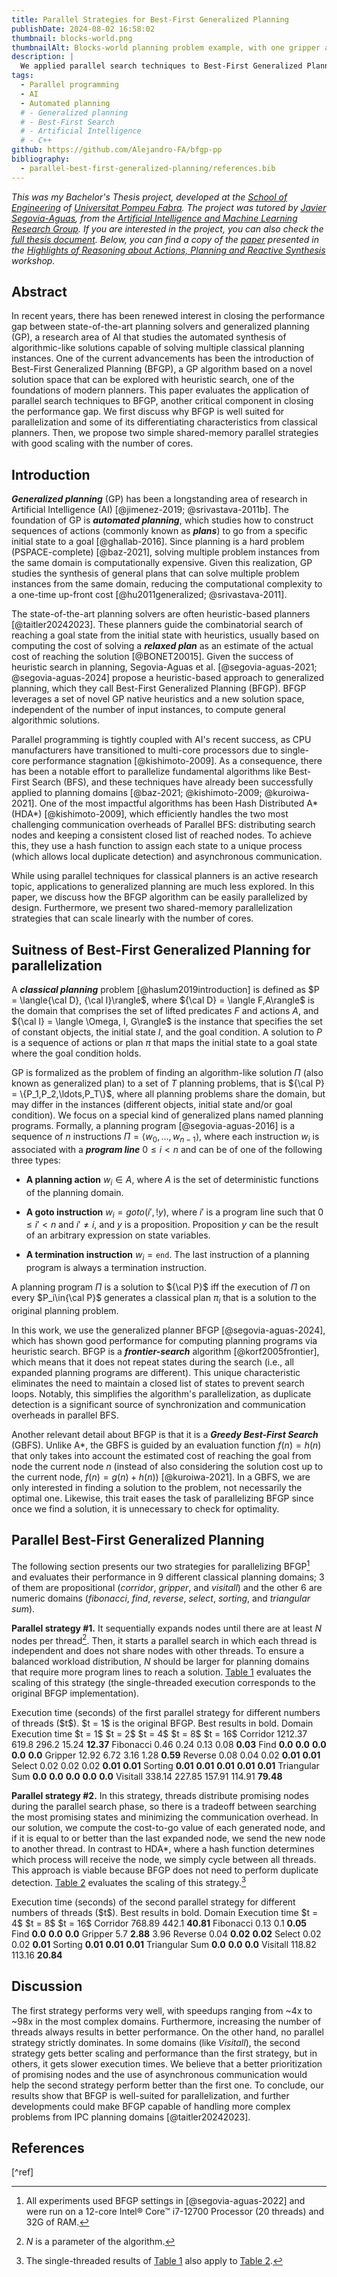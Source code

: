 ```yaml
---
title: Parallel Strategies for Best-First Generalized Planning
publishDate: 2024-08-02 16:58:02
thumbnail: blocks-world.png
thumbnailAlt: Blocks-world planning problem example, with one gripper and two towers of blocks.
description: |
  We applied parallel search techniques to Best-First Generalized Planning (BFGP), a Generalized Planning algorithm based on heuristic search.
tags:
  - Parallel programming
  - AI
  - Automated planning
  # - Generalized planning
  # - Best-First Search
  # - Artificial Intelligence
  # - C++
github: https://github.com/Alejandro-FA/bfgp-pp
bibliography:
  - parallel-best-first-generalized-planning/references.bib
---
```


_This was my Bachelor's Thesis project, developed at the [School of Engineering](https://www.upf.edu/web/etic/home) of [Universitat Pompeu Fabra](https://www.upf.edu/). The project was tutored by [Javier Segovia-Aguas](https://scholar.google.es/citations?user=VszCB5EAAAAJ&hl=es&oi=ao), from the [Artificial Intelligence and Machine Learning Research Group](https://www.upf.edu/web/ai-ml). If you are interested in the project, you can also check the [full thesis document](http://hdl.handle.net/10230/61315). Below, you can find a copy of the [paper](https://arxiv.org/abs/2407.21485) presented in the [Highlights of Reasoning about Actions, Planning and Reactive Synthesis](https://actsynt.github.io/) workshop._

## Abstract

In recent years, there has been renewed interest in closing the performance gap between state-of-the-art planning solvers and generalized planning (GP), a research area of AI that studies the automated synthesis of algorithmic-like solutions capable of solving multiple classical planning instances. One of the current advancements has been the introduction of Best-First Generalized Planning (BFGP), a GP algorithm based on a novel solution space that can be explored with heuristic search, one of the foundations of modern planners. This paper evaluates the application of parallel search techniques to BFGP, another critical component in closing the performance gap. We first discuss why BFGP is well suited for parallelization and some of its differentiating characteristics from classical planners. Then, we propose two simple shared-memory parallel strategies with good scaling with the number of cores.

## Introduction

**_Generalized planning_** (GP) has been a longstanding area of research in Artificial Intelligence (AI) [@jimenez-2019; @srivastava-2011b]. The foundation of GP is **_automated planning_**, which studies how to construct sequences of actions (commonly known as **_plans_**) to go from a specific initial state to a goal [@ghallab-2016]. Since planning is a hard problem (PSPACE-complete) [@baz-2021], solving multiple problem instances from the same domain is computationally expensive. Given this realization, GP studies the synthesis of general plans that can solve multiple problem instances from the same domain, reducing the computational complexity to a one-time up-front cost [@hu2011generalized; @srivastava-2011].

The state-of-the-art planning solvers are often heuristic-based planners [@taitler20242023]. These planners guide the combinatorial search of reaching a goal state from the initial state with heuristics, usually based on computing the cost of solving a **_relaxed plan_** as an estimate of the actual cost of reaching the solution [@BONET20015]. Given the success of heuristic search in planning, Segovia-Aguas et al. [@segovia-aguas-2021; @segovia-aguas-2024] propose a heuristic-based approach to generalized planning, which they call Best-First Generalized Planning (BFGP). BFGP leverages a set of novel GP native heuristics and a new solution space, independent of the number of input instances, to compute general algorithmic solutions.

Parallel programming is tightly coupled with AI's recent success, as CPU manufacturers have transitioned to multi-core processors due to single-core performance stagnation [@kishimoto-2009]. As a consequence, there has been a notable effort to parallelize fundamental algorithms like Best-First Search (BFS), and these techniques have already been successfully applied to planning domains [@baz-2021; @kishimoto-2009; @kuroiwa-2021]. One of the most impactful algorithms has been Hash Distributed A\* (HDA\*) [@kishimoto-2009], which efficiently handles the two most challenging communication overheads of Parallel BFS: distributing search nodes and keeping a consistent closed list of reached nodes. To achieve this, they use a hash function to assign each state to a unique process (which allows local duplicate detection) and asynchronous communication.

While using parallel techniques for classical planners is an active research topic, applications to generalized planning are much less explored. In this paper, we discuss how the BFGP algorithm can be easily parallelized by design. Furthermore, we present two shared-memory parallelization strategies that can scale linearly with the number of cores.

## Suitness of Best-First Generalized Planning for parallelization

A **_classical planning_** problem [@haslum2019introduction] is defined as $P = \langle{\cal D}, {\cal I}\rangle$, where ${\cal D} = \langle F,A\rangle$ is the domain that comprises the set of lifted predicates $F$ and actions $A$, and ${\cal I} = \langle \Omega, I, G\rangle$ is the instance that specifies the set of constant objects, the initial state $I$, and the goal condition. A solution to $P$ is a sequence of actions or plan $\pi$ that maps the initial state to a goal state where the goal condition holds.

GP is formalized as the problem of finding an algorithm-like solution $\Pi$ (also known as generalized plan) to a set of $T$ planning problems, that is ${\cal P} = \{P_1,P_2,\ldots,P_T\}$, where all planning problems share the domain, but may differ in the instances (different objects, initial state and/or goal condition). We focus on a special kind of generalized plans named planning programs. Formally, a planning program [@segovia-aguas-2016] is a sequence of $n$ instructions $\Pi = \langle w_0, ..., w_{n-1}\rangle$, where each instruction $w_i$ is associated with a **_program line_** $0 \leq i < n$ and can be of one of the following three types:

- **A planning action** $w_i \in A$, where $A$ is the set of deterministic functions of the planning domain.

- **A goto instruction** $w_i = goto(i', !y)$, where $i'$ is a program line such that $0 \leq i' < n$ and $i' \ne i$, and $y$ is a proposition. Proposition $y$ can be the result of an arbitrary expression on state variables.

- **A termination instruction** $w_i = \texttt{end}$. The last instruction of a planning program is always a termination instruction.

A planning program $\Pi$ is a solution to ${\cal P}$ iff the execution of $\Pi$ on every $P_i\in{\cal P}$ generates a classical plan $\pi_i$ that is a solution to the original planning problem.

In this work, we use the generalized planner BFGP [@segovia-aguas-2024], which has shown good performance for computing planning programs via heuristic search. BFGP is a **_frontier-search_** algorithm [@korf2005frontier], which means that it does not repeat states during the search (i.e., all expanded planning programs are different). This unique characteristic eliminates the need to maintain a closed list of states to prevent search loops. Notably, this simplifies the algorithm's parallelization, as duplicate detection is a significant source of synchronization and communication overheads in parallel BFS.

Another relevant detail about BFGP is that it is a **_Greedy Best-First Search_** (GBFS). Unlike A\*, the GBFS is guided by an evaluation function $f(n) = h(n)$ that only takes into account the estimated cost of reaching the goal from node the current node $n$ (instead of also considering the solution cost up to the current node, $f(n) = g(n) + h(n)$) [@kuroiwa-2021]. In a GBFS, we are only interested in finding a solution to the problem, not necessarily the optimal one. Likewise, this trait eases the task of parallelizing BFGP since once we find a solution, it is unnecessary to check for optimality.

## Parallel Best-First Generalized Planning

The following section presents our two strategies for parallelizing BFGP[^1] and evaluates their performance in $9$ different classical planning domains; $3$ of them are propositional (_corridor_, _gripper_, and _visitall_) and the other $6$ are numeric domains (_fibonacci_, _find_, _reverse_, _select_, _sorting_, and _triangular sum_).

[^1]: All experiments used BFGP settings in [@segovia-aguas-2022] and were run on a 12-core Intel® Core™ i7-12700 Processor (20 threads) and 32G of RAM.

**Parallel strategy \#1.** It sequentially expands nodes until there are at least $N$ nodes per thread[^2]. Then, it starts a parallel search in which each thread is independent and does not share nodes with other threads. To ensure a balanced workload distribution, $N$ should be larger for planning domains that require more program lines to reach a solution. [Table 1](#table-1) evaluates the scaling of this strategy (the single-threaded execution corresponds to the original BFGP implementation).

[^2]: $N$ is a parameter of the algorithm.

<ScrollableTable>
  <caption id="table-1">
    Execution time (seconds) of the first parallel strategy for different
    numbers of threads ($t$). $t = 1$ is the original BFGP. Best results in
    bold.
  </caption>
  <colgroup>
    <col span="1" class="domain" />
    <col span="5" class="execution-time" />
  </colgroup>
  <thead>
    <tr style="border-bottom: 2px solid var(--md-sys-color-on-surface-variant)">
      <th scope="col">Domain</th>
      <th scope="colgroup" colspan="5">
        Execution time
      </th>
    </tr>
    <tr style="font-style: italic">
      <td></td>
      <th scope="col">$t = 1$</th>
      <th scope="col">$t = 2$</th>
      <th scope="col">$t = 4$</th>
      <th scope="col">$t = 8$</th>
      <th scope="col">$t = 16$</th>
    </tr>
  </thead>
  <tr>
    <th scope="row" style="text-align: start">
      Corridor
    </th>
    <td>1212.37</td>
    <td>619.8</td>
    <td>296.2</td>
    <td>15.24</td>
    <td>
      <strong>12.37</strong>
    </td>
  </tr>
  <tr>
    <th scope="row" style="text-align: start">
      Fibonacci
    </th>
    <td>0.46</td>
    <td>0.24</td>
    <td>0.13</td>
    <td>0.08</td>
    <td>
      <strong>0.03</strong>
    </td>
  </tr>
  <tr>
    <th scope="row" style="text-align: start">
      Find
    </th>
    <td>
      <strong>0.0</strong>
    </td>
    <td>
      <strong>0.0</strong>
    </td>
    <td>
      <strong>0.0</strong>
    </td>
    <td>
      <strong>0.0</strong>
    </td>
    <td>
      <strong>0.0</strong>
    </td>
  </tr>
  <tr>
    <th scope="row" style="text-align: start">
      Gripper
    </th>
    <td>12.92</td>
    <td>6.72</td>
    <td>3.16</td>
    <td>1.28</td>
    <td>
      <strong>0.59</strong>
    </td>
  </tr>
  <tr>
    <th scope="row" style="text-align: start">
      Reverse
    </th>
    <td>0.08</td>
    <td>0.04</td>
    <td>0.02</td>
    <td>
      <strong>0.01</strong>
    </td>
    <td>
      <strong>0.01</strong>
    </td>
  </tr>
  <tr>
    <th scope="row" style="text-align: start">
      Select
    </th>
    <td>0.02</td>
    <td>0.02</td>
    <td>0.02</td>
    <td>
      <strong>0.01</strong>
    </td>
    <td>
      <strong>0.01</strong>
    </td>
  </tr>
  <tr>
    <th scope="row" style="text-align: start">
      Sorting
    </th>
    <td>
      <strong>0.01</strong>
    </td>
    <td>
      <strong>0.01</strong>
    </td>
    <td>
      <strong>0.01</strong>
    </td>
    <td>
      <strong>0.01</strong>
    </td>
    <td>
      <strong>0.01</strong>
    </td>
  </tr>
  <tr>
    <th scope="row" style="text-align: start">
      Triangular Sum
    </th>
    <td>
      <strong>0.0</strong>
    </td>
    <td>
      <strong>0.0</strong>
    </td>
    <td>
      <strong>0.0</strong>
    </td>
    <td>
      <strong>0.0</strong>
    </td>
    <td>
      <strong>0.0</strong>
    </td>
  </tr>
  <tr>
    <th scope="row" style="text-align: start">
      Visitall
    </th>
    <td>338.14</td>
    <td>227.85</td>
    <td>157.91</td>
    <td>114.91</td>
    <td>
      <strong>79.48</strong>
    </td>
  </tr>
</ScrollableTable>

**Parallel strategy \#2.** In this strategy, threads distribute promising nodes during the parallel search phase, so there is a tradeoff between searching the most promising states and minimizing the communication overhead. In our solution, we compute the cost-to-go value of each generated node, and if it is equal to or better than the last expanded node, we send the new node to another thread. In contrast to HDA\*, where a hash function determines which process will receive the node, we simply cycle between all threads. This approach is viable because BFGP does not need to perform duplicate detection. [Table 2](#table-2) evaluates the scaling of this strategy.[^3]

<ScrollableTable>
  <caption id="table-2">
    Execution time (seconds) of the second parallel strategy for different
    numbers of threads ($t$). Best results in bold.
  </caption>
  <colgroup>
    <col span="1" class="domain" />
    <col span="3" class="execution-time" />
  </colgroup>
  <thead>
    <tr style="border-bottom: 2px solid var(--md-sys-color-on-surface-variant)">
      <th scope="col">Domain</th>
      <th scope="colgroup" colspan="3">
        Execution time
      </th>
    </tr>
    <tr style="font-style: italic">
      <td></td>
      <th scope="col">$t = 4$</th>
      <th scope="col">$t = 8$</th>
      <th scope="col">$t = 16$</th>
    </tr>
  </thead>
  <tr>
    <th scope="row" style="text-align: start">
      Corridor
    </th>
    <td>768.89</td>
    <td>442.1</td>
    <td>
      <strong>40.81</strong>
    </td>
  </tr>
  <tr>
    <th scope="row" style="text-align: start">
      Fibonacci
    </th>
    <td>0.13</td>
    <td>0.1</td>
    <td>
      <strong>0.05</strong>
    </td>
  </tr>
  <tr>
    <th scope="row" style="text-align: start">
      Find
    </th>
    <td>
      <strong>0.0</strong>
    </td>
    <td>
      <strong>0.0</strong>
    </td>
    <td>
      <strong>0.0</strong>
    </td>
  </tr>
  <tr>
    <th scope="row" style="text-align: start">
      Gripper
    </th>
    <td>5.7</td>
    <td>
      <strong>2.88</strong>
    </td>
    <td>3.96</td>
  </tr>
  <tr>
    <th scope="row" style="text-align: start">
      Reverse
    </th>
    <td>0.04</td>
    <td>
      <strong>0.02</strong>
    </td>
    <td>
      <strong>0.02</strong>
    </td>
  </tr>
  <tr>
    <th scope="row" style="text-align: start">
      Select
    </th>
    <td>0.02</td>
    <td>0.02</td>
    <td>
      <strong>0.01</strong>
    </td>
  </tr>
  <tr>
    <th scope="row" style="text-align: start">
      Sorting
    </th>
    <td>
      <strong>0.01</strong>
    </td>
    <td>
      <strong>0.01</strong>
    </td>
    <td>
      <strong>0.01</strong>
    </td>
  </tr>
  <tr>
    <th scope="row" style="text-align: start">
      Triangular Sum
    </th>
    <td>
      <strong>0.0</strong>
    </td>
    <td>
      <strong>0.0</strong>
    </td>
    <td>
      <strong>0.0</strong>
    </td>
  </tr>
  <tr>
    <th scope="row" style="text-align: start">
      Visitall
    </th>
    <td>118.82</td>
    <td>113.16</td>
    <td>
      <strong>20.84</strong>
    </td>
  </tr>
</ScrollableTable>

[^3]: The single-threaded results of [Table 1](#table-1) also apply to [Table 2](#table-2).

## Discussion

The first strategy performs very well, with speedups ranging from ~4x to ~98x in the most complex domains. Furthermore, increasing the number of threads always results in better performance. On the other hand, no parallel strategy strictly dominates. In some domains (like _Visitall_), the second strategy gets better scaling and performance than the first strategy, but in others, it gets slower execution times. We believe that a better prioritization of promising nodes and the use of asynchronous communication would help the second strategy perform better than the first one. To conclude, our results show that BFGP is well-suited for parallelization, and further developments could make BFGP capable of handling more complex problems from IPC planning domains [@taitler20242023].

## References

[^ref]
